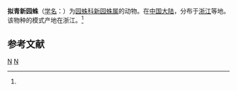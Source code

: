 {{Speciesbox
| taxon = Neoscona parascylla
| binomial_authority = (Schenkel, 1963)<ref name='id13708'>{{cite web| url =http://www.bioinfo.cn/db05/BjdwSpecies.php?action=view&id=13708| title =拟青新园蛛| work =《中国动物物种编目数据库》| publisher =中国科学院微生物研究所| author =中国科学院动物研究所| accessdate =2009-04-28| deadurl =yes| archiveurl =https://web.archive.org/web/20160305003401/http://www.bioinfo.cn/db05/BjdwSpecies.php?action=view&id=13708| archivedate =2016-03-05}}</ref>
}}

'''拟青新园蛛'''（[[学名|学名]]：{{lang|la|''Neoscona parascylla''}}）为[[园蛛科|园蛛科]][[新园蛛属|新园蛛属]]的动物。在[[中国大陆|中国大陆]]，分布于[[浙江|浙江]]等地。该物种的模式产地在浙江。<ref name='id13708'/>

== 参考文献 ==
{{reflist}}

{{taxonbar}}
[[Category:_1963年描述的动物|N]]
[[Category:新园蛛属|N]]